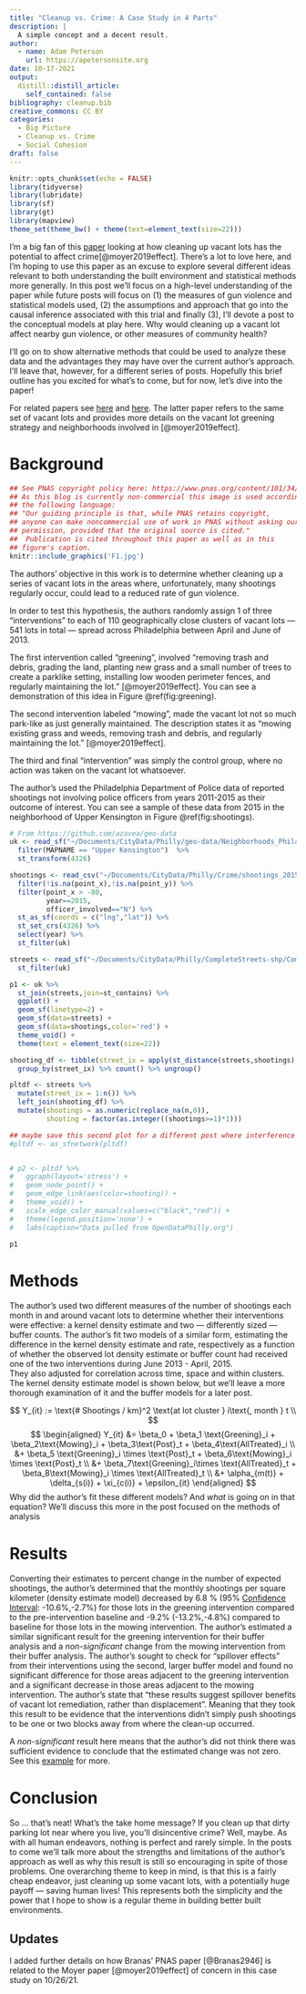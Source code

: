 ```yaml
---
title: "Cleanup vs. Crime: A Case Study in 4 Parts"
description: |
  A simple concept and a decent result.
author:
  - name: Adam Peterson
    url: https://apetersonsite.org
date: 10-17-2021
output:
  distill::distill_article:
    self_contained: false
bibliography: cleanup.bib
creative_commons: CC BY
categories:
  - Big Picture 
  - Cleanup vs. Crime
  - Social Cohesion
draft: false 
---
```



```r
knitr::opts_chunk$set(echo = FALSE)
library(tidyverse)
library(lubridate)
library(sf)
library(gt)
library(mapview)
theme_set(theme_bw() + theme(text=element_text(size=22)))
```


I'm a big fan of this 
[paper](https://ajph.aphapublications.org/doi/full/10.2105/AJPH.2018.304752)
looking at how cleaning up vacant lots 
has the potential to affect crime[@moyer2019effect]. 
There's a lot to love here, and I'm hoping to use this paper as an 
excuse to explore several different ideas relevant to both
understanding the built environment and statistical methods more generally.
In this post we'll focus on a high-level
understanding of the paper while future posts will focus on (1) the measures of 
gun violence and statistical models used, (2) the assumptions and approach 
that go into the causal inference associated with this trial and finally (3),
I'll devote a post to the conceptual models at play here. Why would cleaning up
a vacant lot affect nearby gun violence, or other measures of community health? 

I'll go on to show alternative methods that could be used to analyze 
these data and the advantages they may have over the current author's approach. 
I'll leave that, however, for a different series of posts.
Hopefully this brief outline has you excited for what's to come, but for now,
let's dive into the paper!

<aside>
For related papers see [here](https://jamanetwork.com/journals/jamanetworkopen/fullarticle/2688343) and 
[here](https://www.pnas.org/content/115/12/2946.short). 
The latter paper refers to the same set of vacant lots and provides more details
on the vacant lot greening strategy and neighborhoods involved in 
[@moyer2019effect].
</aside>

# Background 

```r
## See PNAS copyright policy here: https://www.pnas.org/content/101/34/12399
## As this blog is currently non-commercial this image is used according to 
## the following language:
## "Our guiding principle is that, while PNAS retains copyright, 
## anyone can make noncommercial use of work in PNAS without asking our 
## permission, provided that the original source is cited." 
##  Publication is cited throughout this paper as well as in this 
## figure's caption.
knitr::include_graphics('F1.jpg')
```

The authors' objective in this work is to determine whether cleaning up a 
series of vacant lots in the areas where, unfortunately, many shootings regularly
occur, could lead to a reduced rate of gun violence. 

In order to test this hypothesis, the authors randomly assign 1 of three
"interventions" to each of 110 geographically close clusters of vacant lots 
--- 541 lots in total --- spread across Philadelphia between April and June of 
2013.

The first intervention called "greening", involved "removing trash and debris, 
grading the land, planting new grass and a small number of trees to create a 
parklike setting, installing low wooden perimeter fences, and regularly 
maintaining the lot." [@moyer2019effect]. You can see a demonstration of this 
idea in Figure \@ref(fig:greening). 

The second intervention labeled "mowing", made the vacant lot not so much park-like
as just generally maintained. The description states it as 
"mowing existing grass and weeds, removing trash and debris, and regularly 
maintaining the lot." [@moyer2019effect].

The third and final "intervention" was simply
the control group, where no action was taken on the vacant lot whatsoever. 

The author's used the Philadelphia Department of Police data of 
reported shootings not involving police officers from years 2011-2015 as their
outcome of interest. You can see a sample of these data from 2015
in the neighborhood of Upper Kensington in Figure \@ref(fig:shootings).

```r
# From https://github.com/azavea/geo-data
uk <- read_sf("~/Documents/CityData/Philly/geo-data/Neighborhoods_Philadelphia/Neighborhoods_Philadelphia.shp") %>%
  filter(MAPNAME == "Upper Kensington")  %>% 
  st_transform(4326)
```

```r

shootings <- read_csv("~/Documents/CityData/Philly/Crime/shootings_2015_2020.csv") %>% 
  filter(!is.na(point_x),!is.na(point_y)) %>% 
  filter(point_x > -80,
         year==2015,
         officer_involved=="N") %>% 
  st_as_sf(coords = c("lng","lat")) %>% 
  st_set_crs(4326) %>% 
  select(year) %>% 
  st_filter(uk)

streets <- read_sf("~/Documents/CityData/Philly/CompleteStreets-shp/CompleteStreets.shp") %>% 
  st_filter(uk)

p1 <- uk %>% 
  st_join(streets,join=st_contains) %>% 
  ggplot() + 
  geom_sf(linetype=2) + 
  geom_sf(data=streets) + 
  geom_sf(data=shootings,color='red') + 
  theme_void() + 
  theme(text = element_text(size=22))

shooting_df <- tibble(street_ix = apply(st_distance(streets,shootings),2,which.min),count=1) %>% 
  group_by(street_ix) %>% count() %>% ungroup()

pltdf <- streets %>% 
  mutate(street_ix = 1:n()) %>% 
  left_join(shooting_df) %>% 
  mutate(shootings = as.numeric(replace_na(n,0)),
         shooting = factor(as.integer((shootings>=1)*1)))

## maybe save this second plot for a different post where interference effects are discussed more explicitly
#pltdf <- as_sfnetwork(pltdf)


# p2 <- pltdf %>% 
#   ggraph(layout='stress') + 
#   geom_node_point() + 
#   geom_edge_link(aes(color=shooting)) + 
#   theme_void() + 
#   scale_edge_color_manual(values=c("black","red")) + 
#   theme(legend.position='none') + 
#   labs(caption="Data pulled from OpenDataPhilly.org")

p1 
```

# Methods 

The author's used two different measures of the number of shootings each month
in and around vacant lots to determine whether their interventions 
were effective: a kernel density estimate and two --- differently sized ---
buffer counts. The author's fit two models of a similar form, estimating the 
difference in the kernel density estimate and rate, respectively as a function
of whether the observed lot density estimate or buffer count had received 
one of the two interventions during June 2013 - April, 2015.  
They also adjusted for correlation  across time, space and within clusters. 
The kernel density estimate model is shown below, but we'll leave a more 
thorough examination of it and the buffer models for a later post.


$$ 
Y_{it} := \text{# Shootings / km}^2 \text{at lot cluster } i\text{, month } t \\
$$
$$
\begin{aligned}
Y_{it} &= \beta_0 + \beta_1 \text{Greening}_i + \beta_2\text{Mowing}_i
+ \beta_3\text{Post}_t + \beta_4\text{AllTreated}_i  \\
&+ \beta_5 \text{Greening}_i \times \text{Post}_t + 
\beta_6\text{Mowing}_i \times \text{Post}_t  \\
&+ \beta_7\text{Greening}_i\times \text{AllTreated}_t + 
\beta_8\text{Mowing}_i \times \text{AllTreated}_t \\
&+ \alpha_{m(t)} + \delta_{s(i)} + \xi_{c(i)} + \epsilon_{it}
\end{aligned}
$$
<aside>
Why did the author's fit these different models? And *what* is going 
on in that equation?
We'll discuss this more in the post focused on the methods of analysis
</aside>


# Results

Converting their estimates to percent change in the number of expected
shootings, the author's determined that the monthly shootings per square kilometer
(density estimate model) decreased by 6.8 % (95\% 
[Confidence Interval](https://en.wikipedia.org/wiki/Confidence_interval):
-10.6%,-2.7%) for those lots in the greening intervention compared to the 
pre-intervention baseline
and -9.2%  (-13.2%,-4.8%) compared to baseline for those lots in the
mowing intervention. The author's estimated a similar significant result for 
the greening intervention for their buffer analysis and a *non-significant* 
change from the mowing intervention from their buffer analysis. The author's 
sought to check for "spillover effects" from their interventions using the 
second, larger buffer model and found no significant difference for 
those areas adjacent to the greening intervention and a significant decrease
in those areas adjacent to the mowing intervention. The author's state that
"these results suggest spillover benefits of vacant lot remediation, rather than 
displacement". Meaning that they took this result to be evidence that the 
interventions didn't simply push shootings to be one or two blocks away from 
where the clean-up occurred.

<aside>
A *non-significant* result here means that the author's did not think 
there was sufficient evidence to conclude that the estimated change 
was not zero. See this 
[example](https://en.wikipedia.org/wiki/Confidence_interval#Practical_example_interpretation) 
for more.
</aside>

# Conclusion 


So ... that's neat! What's the take home message? If you clean up that dirty 
parking lot near where you live, you'll disincentive crime? Well, maybe. 
As with all human endeavors, nothing is perfect and rarely simple. 
In the posts to come we'll talk more about the strengths and limitations of 
the author's approach as well as why this result is still so encouraging in 
spite of those problems. One overarching theme to keep in mind, is that this is 
a fairly cheap endeavor, just cleaning up some vacant lots, with a potentially 
huge payoff --- saving human lives! This represents both the simplicity and the 
power that I hope to show is a regular theme in building better 
built environments.


## Updates {.appendix}

I added further details on how Branas' PNAS paper [@Branas2946] is related to 
the Moyer paper [@moyer2019effect] of concern in this case study on 10/26/21.